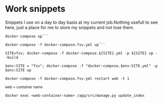 # Work snippets

Snippets I use on a day to day basis at my current job.Nothing usefull to see here, just a place for me to store my snippets and not lose them.

````shell filename="init container"
docker-compose up```
````

````shell filename="Run containers if they're already build"
docker-compose -f docker-compose.fsv.yml up```
````

```shell filename="Build all containers if they do not exist yet"
SITE=fsv; docker-compose -f docker-compose.${SITE}.yml -p ${SITE} up --build
```

```shell filename="Build on windows"
$env:SITE = "fsv"; docker-compose -f "docker-compose.$env:SITE.yml" -p $env:SITE up
```

```shell filename="Reload template changes"
docker-compose -f docker-compose.fsv.yml restart web -t 1
```

<small>web = container name</small>

```shell filename="reindex"
docker exec <web-container-name> /app/src/manage.py update_index
```

